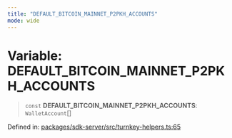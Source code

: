 ```yaml
---
title: "DEFAULT_BITCOIN_MAINNET_P2PKH_ACCOUNTS"
mode: wide
---
```

  
# Variable: DEFAULT\_BITCOIN\_MAINNET\_P2PKH\_ACCOUNTS

> `const` **DEFAULT\_BITCOIN\_MAINNET\_P2PKH\_ACCOUNTS**: `WalletAccount`[]

Defined in: [packages/sdk-server/src/turnkey-helpers.ts:65](https://github.com/tkhq/sdk/blob/94193410cf3571aa019a0b9408107eeb43e39e16/packages/sdk-server/src/turnkey-helpers.ts#L65)
